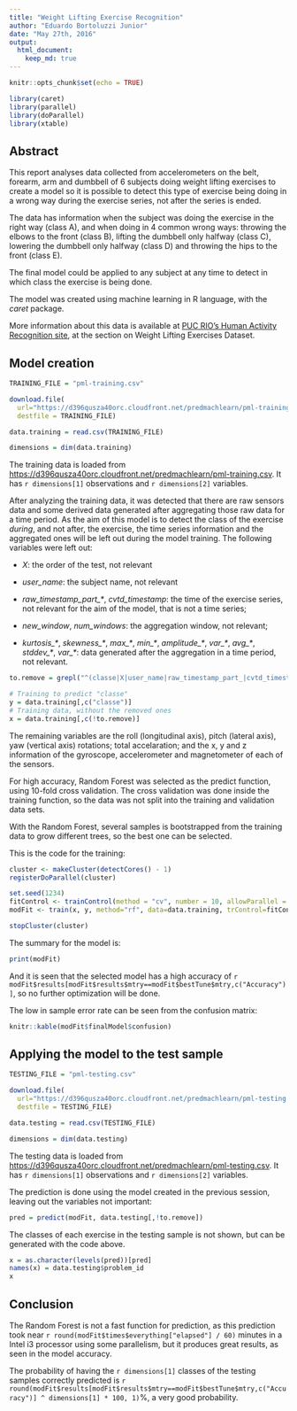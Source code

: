 ```yaml
---
title: "Weight Lifting Exercise Recognition"
author: "Eduardo Bortoluzzi Junior"
date: "May 27th, 2016"
output: 
  html_document:
    keep_md: true
---
```


```r
knitr::opts_chunk$set(echo = TRUE)
```
```r
library(caret)
library(parallel)
library(doParallel)
library(xtable)
```

## Abstract

This report analyses data collected from accelerometers on the belt, forearm, 
arm and dumbbell of 6 subjects doing weight lifting exercises to create a model
so it is possible to detect this type of exercise being doing in a wrong way
during the exercise series, not after the series is ended. 

The data has information when the subject was doing the exercise in the right 
way (class A), and when doing in 4 common wrong ways: throwing the elbows to the 
front (class B), lifting the dumbbell only halfway (class C), lowering the 
dumbbell only halfway (class D) and throwing the hips to the front (class E).

The final model could be applied to any subject at any time to detect in which
class the exercise is being done.

The model was created using machine learning in R language, with the *caret*
package.

More information about this data is available at [PUC RIO's Human Activity Recognition site](http://groupware.les.inf.puc-rio.br/har), at the section on
Weight Lifting Exercises Dataset.

## Model creation

```r
TRAINING_FILE = "pml-training.csv"

download.file(
  url="https://d396qusza40orc.cloudfront.net/predmachlearn/pml-training.csv",
  destfile = TRAINING_FILE)

data.training = read.csv(TRAINING_FILE)

dimensions = dim(data.training)
```
The training data is loaded from [https://d396qusza40orc.cloudfront.net/predmachlearn/pml-training.csv](https://d396qusza40orc.cloudfront.net/predmachlearn/pml-training.csv). It has 
`r dimensions[1]` observations and `r dimensions[2]` variables.

After analyzing the training data, it was detected that there are raw sensors
data and some derived data generated after aggregating those raw data for a time
period. As the aim of this model is to detect the class of the exercise
_during_, and not after, the exercise, the time series information and the
aggregated ones will be left out during the model training. The following
variables were left out:

* *X*: the order of the test, not relevant

* *user\_name*: the subject name, not relevant

* *raw\_timestamp\_part\_\**, *cvtd\_timestamp*: the time of the exercise series, 
  not relevant for the aim of the model, that is not a time series;
  
* *new\_window*, *num\_windows*: the aggregation window, not relevant;

* *kurtosis\_\**, *skewness\_\**, *max\_\**, *min\_\**, *amplitude\_\**, 
  *var\_\**, *avg\_\**, *stddev\_\**, *var\_\**: data generated after the
  aggregation in a time period, not relevant.

```r
to.remove = grepl("^(classe|X|user_name|raw_timestamp_part_|cvtd_timestamp|new_window|num_window|kurtosis_|skewness_|max_|min_|amplitude_|var_|avg_|stddev_|var_)", names(data.training))

# Training to predict "classe"
y = data.training[,c("classe")]
# Training data, without the removed ones
x = data.training[,c(!to.remove)]
```

The remaining variables are the roll (longitudinal axis), pitch (lateral axis),
yaw (vertical axis) rotations; total accelaration; and the x, y and z 
information of the gyroscope, accelerometer and magnetometer of each of the
sensors.

For high accuracy, Random Forest was selected as the predict function, using
10-fold cross validation. The cross validation was done inside the training
function, so the data was not split into the training and validation data sets.

With the Random Forest, several samples is bootstrapped from the training data
to grow different trees, so the best one can be selected.

This is the code for the training:

```r
cluster <- makeCluster(detectCores() - 1)
registerDoParallel(cluster)
```
```r
set.seed(1234)
fitControl <- trainControl(method = "cv", number = 10, allowParallel = TRUE)
modFit <- train(x, y, method="rf", data=data.training, trControl=fitControl)
```
```r
stopCluster(cluster)
```

The summary for the model is:

```r
print(modFit)
```

And it is seen that the selected model has a high accuracy of `r modFit$results[modFit$results$mtry==modFit$bestTune$mtry,c("Accuracy")]`, so no
further optimization will be done.

The low in sample error rate can be seen from the confusion matrix:

```r
knitr::kable(modFit$finalModel$confusion)
```

## Applying the model to the test sample

```r
TESTING_FILE = "pml-testing.csv"

download.file(
  url="https://d396qusza40orc.cloudfront.net/predmachlearn/pml-testing.csv",
  destfile = TESTING_FILE)

data.testing = read.csv(TESTING_FILE)

dimensions = dim(data.testing)
```
The testing data is loaded from [https://d396qusza40orc.cloudfront.net/predmachlearn/pml-testing.csv](https://d396qusza40orc.cloudfront.net/predmachlearn/pml-testing.csv). It has 
`r dimensions[1]` observations and `r dimensions[2]` variables.

The prediction is done using the model created in the previous session, leaving
out the variables not important:

```r
pred = predict(modFit, data.testing[,!to.remove])
```

The classes of each exercise in the testing sample is not shown, but can be
generated with the code above.

```r
x = as.character(levels(pred))[pred]
names(x) = data.testing$problem_id
x
```

## Conclusion

The Random Forest is not a fast function for prediction, as this prediction took
near `r round(modFit$times$everything["elapsed"] / 60)` minutes in a Intel i3 
processor using some parallelism, but it produces great results, as seen in the 
model accuracy.

The probability of having the `r dimensions[1]` classes of the testing samples
correctly predicted is
`r round(modFit$results[modFit$results$mtry==modFit$bestTune$mtry,c("Accuracy")] ^ dimensions[1] * 100, 1)`%, a very good probability.
